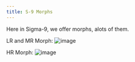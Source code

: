 ```yaml
---
title: S-9 Morphs
---
```



Here in Sigma-9, we offer morphs, alots of them.

LR and MR Morph:
![image](https://cdn.discordapp.com/attachments/1072101347471659010/1080797569640321035/image.png)



HR Morph:
![image](https://cdn.discordapp.com/attachments/1072101347471659010/1080798008976879667/image.png)
